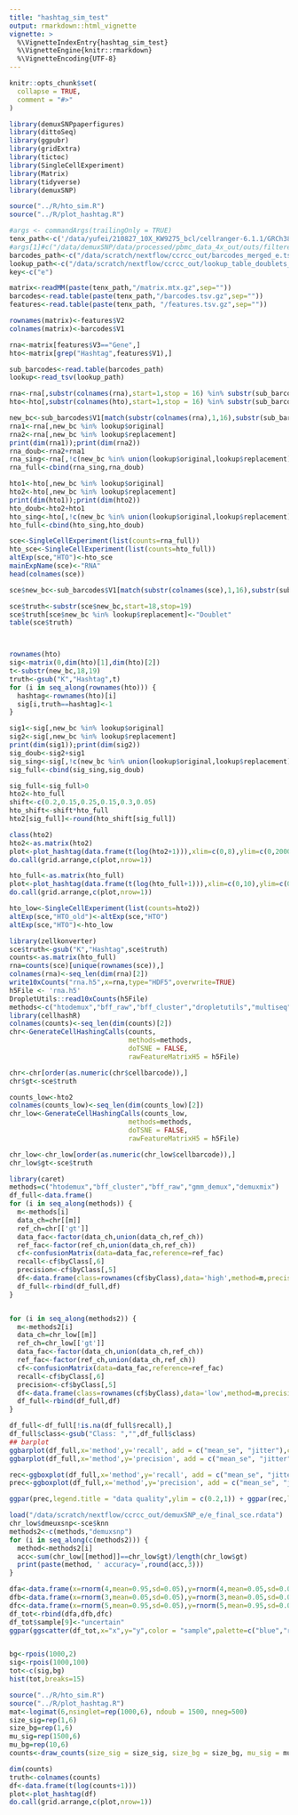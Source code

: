 ```yaml
---
title: "hashtag_sim_test"
output: rmarkdown::html_vignette
vignette: >
  %\VignetteIndexEntry{hashtag_sim_test}
  %\VignetteEngine{knitr::rmarkdown}
  %\VignetteEncoding{UTF-8}
---
```


```r
knitr::opts_chunk$set(
  collapse = TRUE,
  comment = "#>"
)
```

```r
library(demuxSNPpaperfigures)
library(dittoSeq)
library(ggpubr)
library(gridExtra)
library(tictoc)
library(SingleCellExperiment)
library(Matrix)
library(tidyverse)
library(demuxSNP)
```

````r

source("../R/hto_sim.R")
source("../R/plot_hashtag.R")

````


````r

#args <- commandArgs(trailingOnly = TRUE)
tenx_path<-c('/data/yufei/210827_10X_KW9275_bcl/cellranger-6.1.1/GRCh38/BRI-1348/outs/filtered_feature_bc_matrix')
#args[1]#c("/data/demuxSNP/data/processed/pbmc_data_4x_out/outs/filtered_feature_bc_matrix")
barcodes_path<-c("/data/scratch/nextflow/ccrcc_out/barcodes_merged_e.tsv")
lookup_path<-c("/data/scratch/nextflow/ccrcc_out/lookup_table_doublets_pbmc_e_25pc.tsv")
key<-c("e")

matrix<-readMM(paste(tenx_path,"/matrix.mtx.gz",sep=""))
barcodes<-read.table(paste(tenx_path,"/barcodes.tsv.gz",sep=""))
features<-read.table(paste(tenx_path, "/features.tsv.gz",sep=""))

rownames(matrix)<-features$V2
colnames(matrix)<-barcodes$V1

rna<-matrix[features$V3=="Gene",]
hto<-matrix[grep("Hashtag",features$V1),]

sub_barcodes<-read.table(barcodes_path)
lookup<-read_tsv(lookup_path)

rna<-rna[,substr(colnames(rna),start=1,stop = 16) %in% substr(sub_barcodes$V1, start=1,stop=16)]
hto<-hto[,substr(colnames(hto),start=1,stop = 16) %in% substr(sub_barcodes$V1, start=1,stop=16)]


````




````r

new_bc<-sub_barcodes$V1[match(substr(colnames(rna),1,16),substr(sub_barcodes$V1,1,16))]
rna1<-rna[,new_bc %in% lookup$original]
rna2<-rna[,new_bc %in% lookup$replacement]
print(dim(rna1));print(dim(rna2))
rna_doub<-rna2+rna1
rna_sing<-rna[,!c(new_bc %in% union(lookup$original,lookup$replacement))]
rna_full<-cbind(rna_sing,rna_doub)

hto1<-hto[,new_bc %in% lookup$original]
hto2<-hto[,new_bc %in% lookup$replacement]
print(dim(hto1));print(dim(hto2))
hto_doub<-hto2+hto1
hto_sing<-hto[,!c(new_bc %in% union(lookup$original,lookup$replacement))]
hto_full<-cbind(hto_sing,hto_doub)

sce<-SingleCellExperiment(list(counts=rna_full))
hto_sce<-SingleCellExperiment(list(counts=hto_full))
altExp(sce,"HTO")<-hto_sce
mainExpName(sce)<-"RNA"
head(colnames(sce))

sce$new_bc<-sub_barcodes$V1[match(substr(colnames(sce),1,16),substr(sub_barcodes$V1,1,16))]

sce$truth<-substr(sce$new_bc,start=18,stop=19)
sce$truth[sce$new_bc %in% lookup$replacement]<-"Doublet"
table(sce$truth)




````

````r

rownames(hto)
sig<-matrix(0,dim(hto)[1],dim(hto)[2])
t<-substr(new_bc,18,19)
truth<-gsub("K","Hashtag",t)
for (i in seq_along(rownames(hto))) {
  hashtag<-rownames(hto)[i]
  sig[i,truth==hashtag]<-1
}

sig1<-sig[,new_bc %in% lookup$original]
sig2<-sig[,new_bc %in% lookup$replacement]
print(dim(sig1));print(dim(sig2))
sig_doub<-sig2+sig1
sig_sing<-sig[,!c(new_bc %in% union(lookup$original,lookup$replacement))]
sig_full<-cbind(sig_sing,sig_doub)


````

````r
sig_full<-sig_full>0
hto2<-hto_full
shift<-c(0.2,0.15,0.25,0.15,0.3,0.05)
hto_shift<-shift*hto_full
hto2[sig_full]<-round(hto_shift[sig_full])

class(hto2)
hto2<-as.matrix(hto2)
plot<-plot_hashtag(data.frame(t(log(hto2+1))),xlim=c(0,8),ylim=c(0,2000))
do.call(grid.arrange,c(plot,nrow=1))

hto_full<-as.matrix(hto_full)
plot<-plot_hashtag(data.frame(t(log(hto_full+1))),xlim=c(0,10),ylim=c(0,2000))
do.call(grid.arrange,c(plot,nrow=1))

hto_low<-SingleCellExperiment(list(counts=hto2))
altExp(sce,"HTO_old")<-altExp(sce,"HTO")
altExp(sce,"HTO")<-hto_low

````


````r
library(zellkonverter)
sce$truth<-gsub("K","Hashtag",sce$truth)
counts<-as.matrix(hto_full)
rna=counts(sce)[unique(rownames(sce)),]
colnames(rna)<-seq_len(dim(rna)[2])
write10xCounts("rna.h5",x=rna,type="HDF5",overwrite=TRUE)
h5File <- 'rna.h5'
DropletUtils::read10xCounts(h5File)
methods<-c("htodemux","bff_raw","bff_cluster","dropletutils","multiseq","gmm_demux","demuxmix")
library(cellhashR)
colnames(counts)<-seq_len(dim(counts)[2])
chr<-GenerateCellHashingCalls(counts,
                              methods=methods,
                              doTSNE = FALSE,
                              rawFeatureMatrixH5 = h5File)

chr<-chr[order(as.numeric(chr$cellbarcode)),]
chr$gt<-sce$truth

counts_low<-hto2
colnames(counts_low)<-seq_len(dim(counts_low)[2])
chr_low<-GenerateCellHashingCalls(counts_low,
                              methods=methods,
                              doTSNE = FALSE,
                              rawFeatureMatrixH5 = h5File)

chr_low<-chr_low[order(as.numeric(chr_low$cellbarcode)),]
chr_low$gt<-sce$truth

library(caret)
methods=c("htodemux","bff_cluster","bff_raw","gmm_demux","demuxmix")
df_full<-data.frame()
for (i in seq_along(methods)) {
  m<-methods[i]
  data_ch=chr[[m]]
  ref_ch=chr[['gt']]
  data_fac<-factor(data_ch,union(data_ch,ref_ch))
  ref_fac<-factor(ref_ch,union(data_ch,ref_ch))
  cf<-confusionMatrix(data=data_fac,reference=ref_fac)
  recall<-cf$byClass[,6]
  precision<-cf$byClass[,5]
  df<-data.frame(class=rownames(cf$byClass),data='high',method=m,precision=precision,recall=recall)
  df_full<-rbind(df_full,df)
}


for (i in seq_along(methods2)) {
  m<-methods2[i]
  data_ch=chr_low[[m]]
  ref_ch=chr_low[['gt']]
  data_fac<-factor(data_ch,union(data_ch,ref_ch))
  ref_fac<-factor(ref_ch,union(data_ch,ref_ch))
  cf<-confusionMatrix(data=data_fac,reference=ref_fac)
  recall<-cf$byClass[,6]
  precision<-cf$byClass[,5]
  df<-data.frame(class=rownames(cf$byClass),data='low',method=m,precision=precision,recall=recall)
  df_full<-rbind(df_full,df)
}

df_full<-df_full[!is.na(df_full$recall),]
df_full$class<-gsub("Class: ","",df_full$class)
## barplot
ggbarplot(df_full,x='method',y='recall', add = c("mean_se", "jitter"),color="data",position=position_dodge())
ggbarplot(df_full,x='method',y='precision', add = c("mean_se", "jitter"),color="data",position=position_dodge())

````


````r
rec<-ggboxplot(df_full,x='method',y='recall', add = c("mean_se", "jitter"),color="data", label='class',label.select = list(top.down = 1),repel=TRUE)
prec<-ggboxplot(df_full,x='method',y='precision', add = c("mean_se", "jitter"),color="data", label='class',label.select = list(top.down = 1),repel=TRUE)

ggpar(prec,legend.title = "data quality",ylim = c(0.2,1)) + ggpar(rec,legend.title="data quality",ylim = c(0.2,1))

````
````r
load("/data/scratch/nextflow/ccrcc_out/demuxSNP_e/e_final_sce.rdata")
chr_low$dmeuxsnp<-sce$knn
methods2<-c(methods,"demuxsnp")
for (i in seq_along(c(methods2))) {
  method<-methods2[i]
  acc<-sum(chr_low[[method]]==chr_low$gt)/length(chr_low$gt)
  print(paste(method, ' accuracy=',round(acc,3)))
}

````

````r
dfa<-data.frame(x=rnorm(4,mean=0.95,sd=0.05),y=rnorm(4,mean=0.05,sd=0.05),sample="a")
dfb<-data.frame(x=rnorm(3,mean=0.05,sd=0.05),y=rnorm(3,mean=0.05,sd=0.05),sample="b")
dfc<-data.frame(x=rnorm(5,mean=0.95,sd=0.05),y=rnorm(5,mean=0.95,sd=0.05),sample="c")
df_tot<-rbind(dfa,dfb,dfc)
df_tot$sample[9]<-"uncertain"
ggpar(ggscatter(df_tot,x="x",y="y",color = "sample",palette=c("blue","red","black","yellow")),xlab="SNP1",ylab="SNP2")
````

````r



````

````r

bg<-rpois(1000,2)
sig<-rpois(1000,100)
tot<-c(sig,bg)
hist(tot,breaks=15)

````

````r
source("../R/hto_sim.R")
source("../R/plot_hashtag.R")
mat<-logimat(6,nsinglet=rep(1000,6), ndoub = 1500, nneg=500)
size_sig=rep(1,6)
size_bg=rep(1,6)
mu_sig=rep(1500,6)
mu_bg=rep(10,6)
counts<-draw_counts(size_sig = size_sig, size_bg = size_bg, mu_sig = mu_sig, mu_bg = mu_bg, mat = mat, seed = 1)

dim(counts)
truth<-colnames(counts)
df<-data.frame(t(log(counts+1)))
plot<-plot_hashtag(df)
do.call(grid.arrange,c(plot,nrow=1))
````

````r




````

